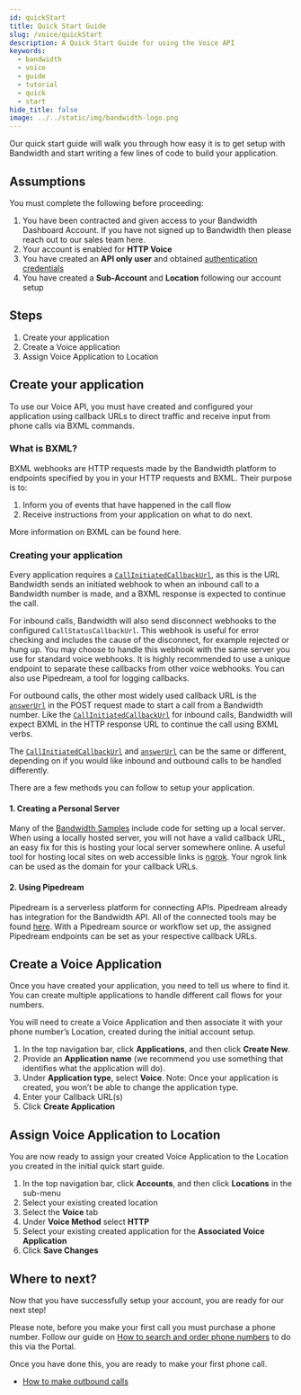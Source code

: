 ```yaml
---
id: quickStart
title: Quick Start Guide
slug: /voice/quickStart
description: A Quick Start Guide for using the Voice API
keywords:
  - bandwidth
  - voice
  - guide
  - tutorial
  - quick
  - start
hide_title: false
image: ../../static/img/bandwidth-logo.png
---
```


Our quick start guide will walk you through how easy it is to get setup with Bandwidth and start writing a few lines of code to build your application.

## Assumptions
You must complete the following before proceeding:
1. You have been contracted and given access to your Bandwidth Dashboard Account. If you have not signed up to Bandwidth then please reach out to our sales team here.
2. Your account is enabled for **HTTP Voice** 
3. You have created an **API only user** and obtained [authentication credentials](/docs/account/credentials/)
4. You have created a **Sub-Account** and **Location** following our account setup

## Steps
1. Create your application
2. Create a Voice application
3. Assign Voice Application to Location

## Create your application
To use our Voice API, you must have created and configured your application using callback URLs to direct traffic and receive input from phone calls via BXML commands.

### What is BXML?
BXML webhooks are HTTP requests made by the Bandwidth platform to endpoints specified by you in your HTTP requests and BXML. Their purpose is to: 

1. Inform you of events that have happened in the call flow
2. Receive instructions from your application on what to do next.

More information on BXML can be found here.

### Creating your application

Every application requires a [`CallInitiatedCallbackUrl`](/docs/voice/webhooks/initiate/), as this is the URL Bandwidth sends an initiated webhook to when an inbound call to a Bandwidth number is made, and a BXML response is expected to continue the call.

For inbound calls, Bandwidth will also send disconnect webhooks to the configured `CallStatusCallbackUrl`. This webhook is useful for error checking and includes the cause of the disconnect, for example rejected or hung up. 
You may choose to handle this webhook with the same server you use for standard voice webhooks. It is highly recommended to use a unique endpoint to separate these callbacks from other voice webhooks. 
You can also use Pipedream, a tool for logging callbacks.

For outbound calls, the other most widely used callback URL is the [`answerUrl`](/docs/voice/webhooks/answer/) in the POST request made to start a call from a Bandwidth number. 
Like the [`CallInitiatedCallbackUrl`](/docs/voice/webhooks/initiate/) for inbound calls, Bandwidth will expect BXML in the HTTP response URL to continue the call using BXML verbs.

The [`CallInitiatedCallbackUrl`](/docs/voice/webhooks/initiate/) and [`answerUrl`](/docs/voice/webhooks/answer/) can be the same or different, depending on if you would like inbound and outbound calls to be handled differently.

There are a few methods you can follow to setup your application.

#### 1. Creating a Personal Server

Many of the [Bandwidth Samples](https://github.com/Bandwidth-Samples) include code for setting up a local server.
When using a locally hosted server, you will not have a valid callback URL, an easy fix for this is hosting your local server somewhere online.
A useful tool for hosting local sites on web accessible links is [ngrok](https://ngrok.com/). Your ngrok link can be used as the domain for your callback URLs.

#### 2. Using Pipedream

Pipedream is a serverless platform for connecting APIs.
Pipedream already has integration for the Bandwidth API. All of the connected tools may be found [here](https://pipedream.com/apps/bandwidth/integrations/pipedream).
With a Pipedream source or workflow set up, the assigned Pipedream endpoints can be set as your respective callback URLs.

## Create a Voice Application

Once you have created your application, you need to tell us where to find it. You can create multiple applications to handle different call flows for your numbers. 

You will need to create a Voice Application and then associate it with your phone number’s Location, created during the initial account setup.
1. In the top navigation bar, click **Applications**, and then click **Create New**.
2. Provide an **Application name** (we recommend you use something that identifies what the application will do).
3. Under **Application type**, select **Voice**. Note: Once your application is created, you won’t be able to change the application type.
4. Enter your Callback URL(s)
5. Click **Create Application**

## Assign Voice Application to Location

You are now ready to assign your created Voice Application to the Location you created in the initial quick start guide.

1. In the top navigation bar, click **Accounts**, and then click **Locations** in the sub-menu
2. Select your existing created location
3. Select the **Voice** tab
4. Under **Voice Method** select **HTTP**
5. Select your existing created application for the **Associated Voice Application**
6. Click **Save Changes**

## Where to next?

Now that you have successfully setup your account, you are ready for our next step! 

Please note, before you make your first call you must purchase a phone number. Follow our guide on [How to search and order phone numbers](/docs/numbers/guides/searchingForNumbers/) to do this via the Portal.

Once you have done this, you are ready to make your first phone call.
- [How to make outbound calls](/docs/voice/guides/outboundCall)